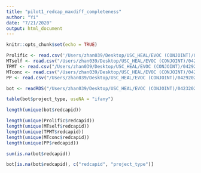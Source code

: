 ```yaml
---
title: "pilot1_redcap_maxdiff_completeness"
author: "Yi"
date: "7/21/2020"
output: html_document
---
```


```r
knitr::opts_chunk$set(echo = TRUE)
```

```r
Prolific <- read.csv('/Users/zhan039/Desktop/USC_HEAL/EVOC (CONJOINT)/04292020/Prolific.csv')
MTself <- read.csv("/Users/zhan039/Desktop/USC_HEAL/EVOC (CONJOINT)/04292020/MTself.csv")
TPMT <- read.csv("/Users/zhan039/Desktop/USC_HEAL/EVOC (CONJOINT)/04292020/TPMT.csv")
MTconc <- read.csv("/Users/zhan039/Desktop/USC_HEAL/EVOC (CONJOINT)/04292020/MTconc.csv")
PP <- read.csv("/Users/zhan039/Desktop/USC_HEAL/EVOC (CONJOINT)/04292020/PP.csv")

bot <- readRDS("/Users/zhan039/Desktop/USC_HEAL/EVOC (CONJOINT)/04232020/MaxDiff_Pilot1_BotFit.rds")
```

```r
table(bot$project_type, useNA = "ifany")

length(unique(bot$redcapid))

length(unique(Prolific$redcapid))
length(unique(MTself$redcapid))
length(unique(TPMT$redcapid))
length(unique(MTconc$redcapid))
length(unique(PP$redcapid))
```

```r
sum(is.na(bot$redcapid))

bot[is.na(bot$redcapid), c("redcapid", "project_type")]
```

